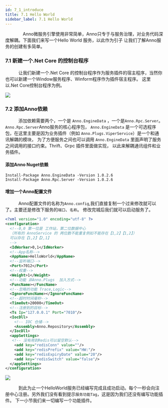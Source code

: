 ```yaml
---
id: 7_1_introduce
title: 7.1 Hello World
sidebar_label: 7.1 Hello World
---
```


　　　　Anno微服务引擎使用非常简单，Anno只专于与服务治理，对业务代码深度解耦。下面我们来写一个Hello World 服务，以此作为引子
让我们了解Anno服务的创建有多简单。

### 7.1 新建一个.Net Core 的控制台程序
　　　让我们新建一个.Net Core 的控制台程序作为服务插件的宿主程序，当然你也可以新建一个Window服务程序、Winform程序作为插件宿主程序。
这里以.Net Core控制台程序为例。 

<div style={{width:"100%",textAlign:"center"}}>
    <img src={useBaseUrl("img/helloworld01.png")} />
</div>

### 7.2 添加Anno依赖

　　　添加依赖需要两个，一个是 `Anno.EngineData` ，一个是`Anno.Rpc.Server`。`Anno.Rpc.Server`Anno服务的核心程序包，
`Anno.EngineData` 是一个可选程序包，在这里主要是因为业务插件（例如 `Anno.Plugs.ViperService`）是一个和通讯解耦的模块，
为了方便服务之间也可以调用 `Anno.EngineData` 里面声明了服务之间调用的接口约束。Thrift、Grpc 插件里面做实现，
以此来解耦通讯组件和业务插件。

#### 添加Anno Nuget依赖
```shell
Install-Package Anno.EngineData -Version 1.0.2.6
Install-Package Anno.Rpc.Server -Version 1.0.2.6
```

#### 增加一个Anno配置文件
　　　Anno配置文件的名称为`Anno.config`,我们直接复制一个过来修改就可以了。主要还是修改下服务的`端口`、`名称`。
修改完城后我们就可以启动服务了。

``` xml
<?xml version="1.0" encoding="utf-8" ?>
<configuration>
  <!--0,0 第一位是 工作站，第二位数据中心
  （所有的 AnnoService 的 两位数不能重复例如不能存在【1,2】【1,2】）
  可以存在【1,2】【2,1】
  -->
  <IdWorker>0,1</IdWorker>
  <!--App名称-->
  <AppName>HelloWorld</AppName>
  <!--监听端口-->
  <Port>7012</Port>
  <!--权重-->
  <Weight>1</Weight>
  <!--功能 非Anno.Plugs  加入方式-->
  <FuncName></FuncName>
  <!--忽略的功能 Trace,Logic-->
  <IgnoreFuncName></IgnoreFuncName>
  <!--超时时间毫秒-->
  <TimeOut>20000</TimeOut>
  <!--注册到的目标-->
  <Ts Ip="127.0.0.1" Port="7010"/>
  <IocDll>
    <!-- IOC 仓储-->
    <Assembly>Anno.Repository</Assembly>
  </IocDll>
  <appSettings>
   <!-- 没有用到Redis可以留空默认-->
    <add key="redisConn" value=""/>
    <add key="redisPrefix" value="HW:"/>
    <add key="redisExpiryDate" value="20"/>
    <add key="redisSwitch" value="false"/>
  </appSettings>
</configuration>

```
<div style={{width:"100%",textAlign:"center"}}>
    <img src={useBaseUrl("img/helloworld02.png")} />
</div>

　　　到此为止一个HelloWorld服务已经编写完成且成功启动。每个一秒会向注册中心注册。另外我们没有看到提示`服务功能Tag`，这是因为我们还没有编写功能插件。
下一小节我们来一切编写一个功能插件。